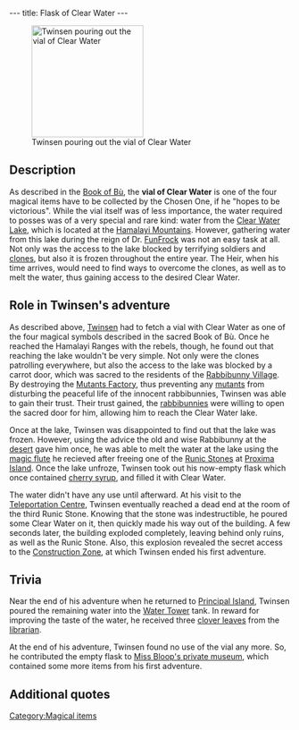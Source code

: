 ---
title: Flask of Clear Water
---

[[Image:11_runestone_clear_warer.gif|right|200px|thumb|Twinsen pouring out the vial of Clear Water]]

{{Quote|
Quote= Flask of Clear Water. With this magical symbol, you have just earned the fourth level of power.|
Character=Official description}}

==Description==
As described in the [[Book of Bù]], the '''vial of Clear Water''' is one of the four magical items have to be collected by the Chosen One, if he "hopes to be victorious". While the vial itself was of less importance, the water required to posses was of a very special and rare kind: water from the [[Clear Water Lake]], which is located at the [[Hamalayi Mountains]]. However, gathering water from this lake during the reign of Dr. [[FunFrock]] was not an easy task at all. Not only was the access to the lake blocked by terrifying soldiers and [[clones]], but also it is frozen throughout the entire year. The Heir, when his time arrives, would need to find ways to overcome the clones, as well as to melt the water, thus gaining access to the desired Clear Water.

==Role in Twinsen's adventure==
As described above, [[Twinsen]] had to fetch a vial with Clear Water as one of the four magical symbols described in the sacred Book of Bù. Once he reached the Hamalayi Ranges with the rebels, though, he found out that reaching the lake wouldn't be very simple. Not only were the clones patrolling everywhere, but also the access to the lake was blocked by a carrot door, which was sacred to the residents of the [[Rabbibunny Village]]. By destroying the [[Mutants Factory]], thus preventing any [[mutants]] from disturbing the peaceful life of the innocent rabbibunnies, Twinsen was able to gain their trust. Their trust gained, the [[rabbibunnies]] were willing to open the sacred door for him, allowing him to reach the Clear Water lake.

Once at the lake, Twinsen was disappointed to find out that the lake was frozen. However, using the advice the old and wise Rabbibunny at the [[White Leaf Desert|desert]] gave him once, he was able to melt the water at the lake using the [[magic flute]] he recieved after freeing one of the [[Runic Stones]] at [[Proxima Island]]. Once the lake unfroze, Twinsen took out his now-empty flask which once contained [[cherry syrup]], and filled it with Clear Water.

The water didn't have any use until afterward. At his visit to the [[Teleportation Centre]], Twinsen eventually reached a dead end at the room of the third Runic Stone. Knowing that the stone was indestructible, he poured some Clear Water on it, then quickly made his way out of the building. A few seconds later, the building exploded completely, leaving behind only ruins, as well as the Runic Stone. Also, this explosion revealed the secret access to the [[Construction Zone]], at which Twinsen ended his first adventure.

==Trivia==
Near the end of his adventure when he returned to [[Principal Island]], Twinsen poured the remaining water into the [[Water Tower]] tank. In reward for improving the taste of the water, he received three [[clover leaves]] from the [[librarian]].

At the end of his adventure, Twinsen found no use of the vial any more. So, he contributed the empty flask to [[Miss Bloop's private museum]], which contained some more items from his first adventure.

==Additional quotes==
{{Quote|
Quote=You've just earned the fourth level of Magic by filling up your flask with Clear Water.|
Character=When Twinsen filled the flask with clear water}}
{{Quote|
Quote=The day will come when someone from the present or future species will rise up and say, 'This world is mine from now on, and the key to all powers belongs to me!' This day will surely come because avarice and violence harbor in the hearts of all species of the universe. If the peril on this day is too great, the Chosen One will come forth. He will rise up against the tyrant and overthrow him. He will free and reunite the people, because throughout the years, the Chosen One's ancestors will have prepared him for his victory. They will have left information and weapons in his dwelling. The Chosen One, also known as the Heir, will, however, have to gather together four magical symbols if he hopes to be victorious: the Tunic, the Book of Bש, Sendell's Medallion and a Flask of Clear Water. On the day of peril Sendell will visit the Heir in his sleep and announce the coming of the final combat. The Heir will then have to go to the Well of Sendell where the goddess will endow her powers on him!|
Character=From the Book of Bù}}
{{Quote|
Quote= I'll give you my guitar in exchange for the flute that you possess Twinsen, beforehand, though, you will have play it next to the Clear Water Lake in order to obtain the 4th magical symbol.|
Character=The old rabbibunnny in the desert}}
{{Quote|
Quote= Did you know that there is a Clear Water lake very near here. It is located close to the Door of the Sacred Carrot and it has a close connection with a prophecy.|
Character=A rabbibunny in the Rabbibunnies Village}}
{{Quote|
Quote= I am Raymond-the-Elf, to show my gratitude, I will indicate the location of the Clear Water Lake to you. It is to the North-West, in the Hamalayi mountains (look on your Holomap). If you play the flute there, you will find an important element of the prophecy. And if you have a membership card you can show me, I've something else for you.|
Character=[[Raymond the Elf]]}}
{{Quote|
Quote=Vial which once contained the Clear Water.|
Character=A sign at Miss Bloop's Private Museum}}

[[Category:Magical items]]